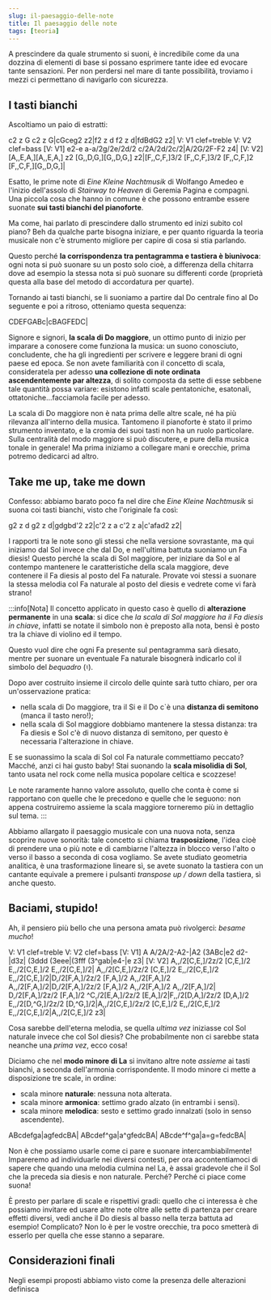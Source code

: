 ```yaml
---
slug: il-paesaggio-delle-note
title: Il paesaggio delle note
tags: [teoria]
---
```


A prescindere da quale strumento si suoni, è incredibile come da una dozzina di elementi di base si possano esprimere tante idee ed evocare tante sensazioni. Per non perdersi nel mare di tante possibilità, troviamo i mezzi ci permettano di navigarlo con sicurezza.

<Truncate/>

## I tasti bianchi

Ascoltiamo un paio di estratti:

<Score defaultNoteLength='1/8' tempo={130}>
c2 z G c2 z G|cGceg2 z2|f2 z d f2 z d|fdBdG2 z2|
</Score>

<Score defaultNoteLength='1/8' tempo={90} octaves={4} startOctave={2}>
V: V1 clef=treble
V: V2 clef=bass
[V: V1] e2-e a-a/2g/2e/2d/2 c/2A/2d/2c/2|A/2G/2F-F2 z4|
[V: V2] [A,,E,A,][A,,E,A,] z2 [G,,D,G,][G,,D,G,] z2|[F,,C,F,]3/2 [F,,C,F,]3/2 [F,,C,F,]2 [F,,C,F,][G,,D,G,]|
</Score>

Esatto, le prime note di _Eine Kleine Nachtmusik_ di Wolfango Amedeo e l'inizio dell'assolo di _Stairway to Heaven_ di Geremia Pagina e compagni. Una piccola cosa che hanno in comune è che possono entrambe essere suonate **sui tasti bianchi del pianoforte**.

Ma come, hai parlato di prescindere dallo strumento ed inizi subito col piano? Beh da qualche parte bisogna iniziare, e per quanto riguarda la teoria musicale non c'è strumento migliore per capire di cosa si stia parlando.

Questo perché **la corrispondenza tra pentagramma e tastiera è biunivoca**: ogni nota si può suonare su un posto solo cioè, a differenza della chitarra dove ad esempio la stessa nota si può suonare su differenti corde (proprietà questa alla base del metodo di accordatura per quarte).

Tornando ai tasti bianchi, se li suoniamo a partire dal Do centrale fino al Do seguente e poi a ritroso, otteniamo questa sequenza:

<Score defaultNoteLength="1/8" tempo={80}>
CDEFGABc|cBAGFEDC|
</Score>

Signore e signori, **la scala di Do maggiore**, un ottimo punto di inizio per imparare a conosere come funziona la musica: un suono conosciuto, concludente, che ha gli ingredienti per scrivere e leggere brani di ogni paese ed epoca. Se non avete familiarità con il concetto di scala, consideratela per adesso **una collezione di note ordinata ascendentemente par altezza**, di solito composta da sette di esse sebbene tale quantità possa variare: esistono infatti scale pentatoniche, esatonali, ottatoniche...facciamola facile per adesso.

La scala di Do maggiore non è nata prima delle altre scale, né ha più rilevanza all'interno della musica. Tantomeno il pianoforte è stato il primo strumento inventato, e la cromia dei suoi tasti non ha un ruolo particolare. Sulla centralità del modo maggiore si può discutere, e pure della musica tonale in generale! Ma prima iniziamo a collegare mani e orecchie, prima potremo dedicarci ad altro.

## Take me up, take me down

Confesso: abbiamo barato poco fa nel dire che _Eine Kleine Nachtmusik_ si suona coi tasti bianchi, visto che l'originale fa così:

<Score defaultNoteLength='1/8' tempo={130} scoreKey="G" startOctave={4}>
g2 z d g2 z d|gdgbd'2 z2|c'2 z a c'2 z a|c'afad2 z2|
</Score>

I rapporti tra le note sono gli stessi che nella versione sovrastante, ma qui iniziamo dal Sol invece che dal Do, e nell'ultima battuta suoniamo un Fa diesis! Questo perché la scala di Sol maggiore, per iniziare da Sol e al contempo mantenere le caratteristiche della scala maggiore, deve contenere il Fa diesis al posto del Fa naturale. Provate voi stessi a suonare la stessa melodia col Fa naturale al posto del diesis e vedrete come vi farà strano!

:::info[Nota]
Il concetto applicato in questo caso è quello di **alterazione permanente** in una **scala**: si dice che _la scala di Sol maggiore ha il Fa diesis in chiave_, infatti se notate il simbolo non è preposto alla nota, bensì è posto tra la chiave di violino ed il tempo.

Questo vuol dire che ogni Fa presente sul pentagramma sarà diesato, mentre per suonare un eventuale Fa naturale bisognerà indicarlo col il simbolo del _bequadro_ (♮).

Dopo aver costruito insieme il circolo delle quinte sarà tutto chiaro, per ora un'osservazione pratica:

- nella scala di Do maggiore, tra il Si e il Do c`è una **distanza di semitono** (manca il tasto nero!);
- nella scala di Sol maggiore dobbiamo mantenere la stessa distanza: tra Fa diesis e Sol c'è di nuovo distanza di semitono, per questo è necessaria l'alterazione in chiave.

E se suonassimo la scala di Sol col Fa naturale commettiamo peccato? Macché, anzi ci hai gusto baby! Stai suonando la **scala misolidia di Sol**, tanto usata nel rock come nella musica popolare celtica e scozzese!

Le note raramente hanno valore assoluto, quello che conta è come si rapportano con quelle che le precedono e quelle che le seguono: non appena costruiremo assieme la scala maggiore torneremo più in dettaglio sul tema.
:::

Abbiamo allargato il paesaggio musicale con una nuova nota, senza scoprire nuove sonorità: tale concetto si chiama **trasposizione**, l'idea cioè di prendere una o più note e di cambiarne l'altezza in blocco verso l'alto o verso il basso a seconda di cosa vogliamo. Se avete studiato geometria analitica, è una trasformazione lineare sì, se avete suonato la tastiera con un cantante equivale a premere i pulsanti _transpose up / down_ della tastiera, sì anche questo.

## Baciami, stupido!

Ah, il pensiero più bello che una persona amata può rivolgerci: _besame mucho_!

<Score tempo={100} octaves={4} startOctave={2}>
V: V1 clef=treble
V: V2 clef=bass
[V: V1] A A/2A/2-A2-|A2 (3ABc|e2 d2-|d3z|
(3ddd (3eee|(3fff (3^gab|e4-|e z3|
[V: V2] A,,/2[C,E,]/2z/2 [C,E,]/2 E,,/2[C,E,]/2 E,,/2[C,E,]/2| A,,/2[C,E,]/2z/2 [C,E,]/2 E,,/2[C,E,]/2 E,,/2[C,E,]/2|D,/2[F,A,]/2z/2 [F,A,]/2 A,,/2[F,A,]/2 A,,/2[F,A,]/2|D,/2[F,A,]/2z/2 [F,A,]/2 A,,/2[F,A,]/2 A,,/2[F,A,]/2|
D,/2[F,A,]/2z/2 [F,A,]/2 ^C,/2[E,A,]/2z/2 [E,A,]/2|F,,/2[D,A,]/2z/2 [D,A,]/2 E,,/2[D,^G,]/2z/2 [D,^G,]/2|A,,/2[C,E,]/2z/2 [C,E,]/2 E,,/2[C,E,]/2 E,,/2[C,E,]/2|A,,/2[C,E,]/2 z3|
</Score>

Cosa sarebbe dell'eterna melodia, se quella _ultima vez_ iniziasse col Sol naturale invece che col Sol diesis? Che probabilmente non ci sarebbe stata neanche una _prima vez_, ecco cosa!

Diciamo che nel **modo minore di La** si invitano altre note _assieme_ ai tasti bianchi, a seconda dell'armonia corrispondente. Il modo minore ci mette a disposizione tre scale, in ordine:

- scala minore **naturale**: nessuna nota alterata.
- scala minore **armonica**: settimo grado alzato (in entrambi i sensi).
- scala minore **melodica**: sesto e settimo grado innalzati (solo in senso ascendente).

<Score defaultNoteLength="1/8" tempo={80}>
ABcdefga|agfedcBA|
</Score>
<Score defaultNoteLength="1/8" tempo={80}>
ABcdef^ga|a^gfedcBA|
</Score>
<Score defaultNoteLength="1/8" tempo={80}>
ABcde^f^ga|a=g=fedcBA|
</Score>

Non è che possiamo usarle come ci pare e suonare intercambiabilmente! Impareremo ad individuarle nei diversi contesti, per ora accontentiamoci di sapere che quando una melodia culmina nel La, è assai gradevole che il Sol che la preceda sia diesis e non naturale. Perché? Perché ci piace come suona!

È presto per parlare di scale e rispettivi gradi: quello che ci interessa è che possiamo invitare ed usare altre note oltre alle sette di partenza per creare effetti diversi, vedi anche il Do diesis al basso nella terza battuta ad esempio! Complicato? Non lo è per le vostre orecchie, tra poco smetterà di esserlo per quella che esse stanno a separare.

## Considerazioni finali

Negli esempi proposti abbiamo visto come la presenza delle alterazioni definisca